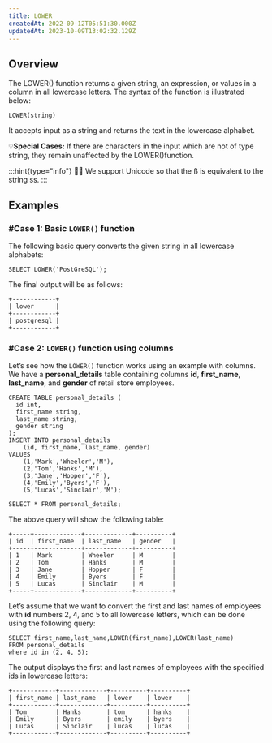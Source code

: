 ```yaml
---
title: LOWER
createdAt: 2022-09-12T05:51:30.000Z
updatedAt: 2023-10-09T13:02:32.129Z
---
```


## Overview

The LOWER() function returns a given string, an expression, or values in a column in all lowercase letters. The syntax of the function is illustrated below:

```pgsql
LOWER(string)
```

It accepts input as a string and returns the text in the lowercase alphabet.

💡**Special Cases:** If there are characters in the input which are not of type string, they remain unaffected by the LOWER()function.

:::hint{type="info"}
🙌🏻 We support Unicode so that the ß is equivalent to the string ss.
:::

## Examples

### #Case 1: Basic `LOWER()` function

The following basic query converts the given string in all lowercase alphabets:

```pgsql
SELECT LOWER('PostGreSQL');
```

The final output will be as follows:

```pgsql
+------------+
| lower      |
+------------+
| postgresql |
+------------+
```

### #Case 2: `LOWER()` function using columns

Let’s see how the `LOWER()` function works using an example with columns. We have a **personal\_details** table containing columns **id**, **first\_name**, **last\_name**, and **gender** of retail store employees.

```pgsql
CREATE TABLE personal_details (
  id int,
  first_name string,
  last_name string,
  gender string
);
INSERT INTO personal_details 
    (id, first_name, last_name, gender) 
VALUES 
    (1,'Mark','Wheeler','M'),
    (2,'Tom','Hanks','M'),
    (3,'Jane','Hopper','F'),
    (4,'Emily','Byers','F'),
    (5,'Lucas','Sinclair','M');
```

```pgsql
SELECT * FROM personal_details;
```

The above query will show the following table:

```pgsql
+-----+-------------+-------------+----------+
| id  | first_name  | last_name   | gender   |
+-----+-------------+-------------+----------+
| 1   | Mark        | Wheeler     | M        |
| 2   | Tom         | Hanks       | M        |
| 3   | Jane        | Hopper      | F        |
| 4   | Emily       | Byers       | F        |
| 5   | Lucas       | Sinclair    | M        |
+-----+-------------+-------------+----------+
```

Let’s assume that we want to convert the first and last names of employees with **id** numbers 2, 4, and 5 to all lowercase letters, which can be done using the following query:

```pgsql
SELECT first_name,last_name,LOWER(first_name),LOWER(last_name)
FROM personal_details
where id in (2, 4, 5);
```

The output displays the first and last names of employees with the specified ids in lowercase letters:

```pgsql
+------------+-------------+----------+----------+
| first_name | last_name   | lower    | lower    |
+------------+-------------+----------+----------+
| Tom        | Hanks       | tom      | hanks    |
| Emily      | Byers       | emily    | byers    |
| Lucas      | Sinclair    | lucas    | lucas    |
+------------+-------------+----------+----------+
```

